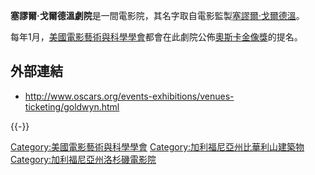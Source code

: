 '''塞謬爾·戈爾德溫劇院'''是一間電影院，其名字取自電影監製[[塞謬爾·戈爾德溫|塞謬爾·戈爾德溫]]。

每年1月，[[美國電影藝術與科學學會|美國電影藝術與科學學會]]都會在此劇院公佈[[奧斯卡金像獎|奧斯卡金像獎]]的提名。

== 外部連結 ==
* http://www.oscars.org/events-exhibitions/venues-ticketing/goldwyn.html {{Wayback|url=http://www.oscars.org/events-exhibitions/venues-ticketing/goldwyn.html |date=20141001050120 }}

{{coord|34.067399|-118.387340|display=t|type:landmark}}

{{film-org-stub}}

[[Category:美國電影藝術與科學學會|Category:美國電影藝術與科學學會]]
[[Category:加利福尼亞州比華利山建築物|Category:加利福尼亞州比華利山建築物]]
[[Category:加利福尼亞州洛杉磯電影院|Category:加利福尼亞州洛杉磯電影院]]


{{-}}